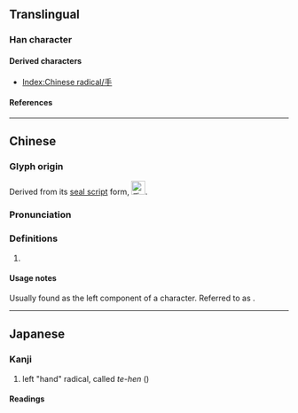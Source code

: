 {{also|才|孑|犭}}
{{character info}}
==Translingual==
{{stroke order|type=animate}}

===Han character===
{{Han char|rn=64|rad=手|as=00|sn=3|var=1|four=50000|canj=DM,XXXDM|ids=⿻𬺰㇀}}

====Derived characters====
* [[Index:Chinese radical/手]]

====References====
{{Han ref|kx=0416.291|dkj=11770|dj=0763.020|hdz=31824.011|uh=624C}}

[[Category:CJKV radicals| ]]

----

==Chinese==
{{zh-forms}}

===Glyph origin===
Derived from its [[w:seal script|seal script]] form, [[File:手-seal.svg|25px]].

===Pronunciation===
{{zh-pron
|m=shǒu
|cat=symbols
}}

===Definitions===
{{zh-hanzi}}

# {{n-g|left radical form of {{zh-l|手}}.}}

====Usage notes====
Usually found as the left component of a character. Referred to as {{zh-l|提手旁|gloss=slanted hand radical}}.

----

==Japanese==

===Kanji===
{{ja-kanji|grade=r|rs=手00}}

# left "hand" radical, called ''te-hen'' ({{ja-l|手偏}})

====Readings====
{{ja-readings
|goon=しゅ<しゆ
|kanon=しゅう<しう
|kanyoon=ず
|kun=てへん-
}}